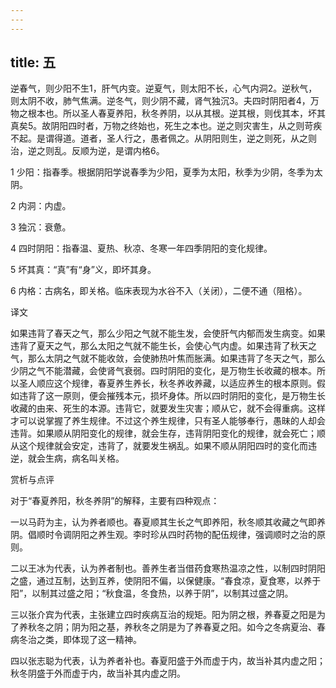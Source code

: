 ```yaml
---
---
---
```

title: 五
---




逆春气，则少阳不生1，肝气内变。逆夏气，则太阳不长，心气内洞2。逆秋气，则太阴不收，肺气焦满。逆冬气，则少阴不藏，肾气独沉3。夫四时阴阳者4，万物之根本也。所以圣人春夏养阳，秋冬养阴，以从其根。逆其根，则伐其本，坏其真矣5。故阴阳四时者，万物之终始也，死生之本也。逆之则灾害生，从之则苛疾不起。是谓得道。道者，圣人行之，愚者佩之。从阴阳则生，逆之则死，从之则治，逆之则乱。反顺为逆，是谓内格6。

1 少阳：指春季。根据阴阳学说春季为少阳，夏季为太阳，秋季为少阴，冬季为太阴。

2 内洞：内虚。

3 独沉：衰惫。

4 四时阴阳：指春温、夏热、秋凉、冬寒一年四季阴阳的变化规律。

5 坏其真：“真”有“身”义，即坏其身。

6 内格：古病名，即关格。临床表现为水谷不入（关闭），二便不通（阻格）。

译文

如果违背了春天之气，那么少阳之气就不能生发，会使肝气内郁而发生病变。如果违背了夏天之气，那么太阳之气就不能生长，会使心气内虚。如果违背了秋天之气，那么太阴之气就不能收敛，会使肺热叶焦而胀满。如果违背了冬天之气，那么少阴之气不能潜藏，会使肾气衰弱。四时阴阳的变化，是万物生长收藏的根本。所以圣人顺应这个规律，春夏养生养长，秋冬养收养藏，以适应养生的根本原则。假如违背了这一原则，便会摧残本元，损坏身体。所以四时阴阳的变化，是万物生长收藏的由来、死生的本源。违背它，就要发生灾害；顺从它，就不会得重病。这样才可以说掌握了养生规律。不过这个养生规律，只有圣人能够奉行，愚昧的人却会违背。如果顺从阴阳变化的规律，就会生存，违背阴阳变化的规律，就会死亡；顺从这个规律就会安定，违背了，就要发生祸乱。如果不顺从阴阳四时的变化而违逆，就会生病，病名叫关格。

赏析与点评

对于“春夏养阳，秋冬养阴”的解释，主要有四种观点：

一以马莳为主，认为养者顺也。春夏顺其生长之气即养阳，秋冬顺其收藏之气即养阴。倡顺时令调阴阳之养生观。李时珍从四时药物的配伍规律，强调顺时之治的原则。

二以王冰为代表，认为养者制也。善养生者当借药食寒热温凉之性，以制四时阴阳之盛，通过互制，达到互养，使阴阳不偏，以保健康。“春食凉，夏食寒，以养于阳”，以制其过盛之阳；“秋食温，冬食热，以养于阴”，以制其过盛之阴。

三以张介宾为代表，主张建立四时疾病互治的规矩。阳为阴之根，养春夏之阳是为了养秋冬之阴；阴为阳之基，养秋冬之阴是为了养春夏之阳。如今之冬病夏治、春病冬治之类，即体现了这一精神。

四以张志聪为代表，认为养者补也。春夏阳盛于外而虚于内，故当补其内虚之阳；秋冬阴盛于外而虚于内，故当补其内虚之阴。